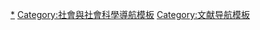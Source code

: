 {{template category
|type = navbox
|description = 
|topic = 證件
|help = 
}}

[[Category:证件|*]]
[[Category:社會與社會科學導航模板|Category:社會與社會科學導航模板]]
[[Category:文献导航模板|Category:文献导航模板]]